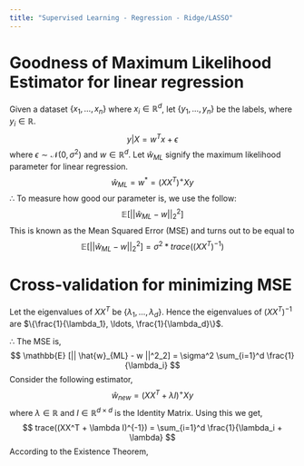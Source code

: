 ```yaml
---
title: "Supervised Learning - Regression - Ridge/LASSO"
---
```


# Goodness of Maximum Likelihood Estimator for linear regression
Given a dataset $\{x_1, \ldots, x_n\}$ where $x_i \in \mathbb{R}^d$, let $\{y_1, \ldots, y_n\}$ be the labels, where $y_i \in \mathbb{R}$.
$$
y|X = w^Tx + \epsilon
$$
where $\epsilon \sim \mathcal{N}(0,\sigma^2)$ and $w \in \mathbb{R}^d$. Let $\hat{w}_{ML}$ signify the maximum likelihood parameter for linear regression.
$$
\hat{w}_{ML}=w^*=(XX^T)^+Xy
$$
$\therefore$ To measure how good our parameter is, we use the follow:
$$
\mathbb{E} [|| \hat{w}_{ML} - w ||^2_2]
$$
This is known as the Mean Squared Error (MSE) and turns out to be equal to
$$
\mathbb{E} [|| \hat{w}_{ML} - w ||^2_2] = \sigma^2 *trace((XX^T)^{-1})
$$

# Cross-validation for minimizing MSE
Let the eigenvalues of $XX^T$ be $\{\lambda_1, \ldots, \lambda_d\}$. Hence the eigenvalues of $(XX^T)^{-1}$ are $\{\frac{1}{\lambda_1}, \ldots, \frac{1}{\lambda_d}\}$. 

$\therefore$ The MSE is,
$$
\mathbb{E} [|| \hat{w}_{ML} - w ||^2_2] = \sigma^2 \sum_{i=1}^d  \frac{1}{\lambda_i}
$$
Consider the following estimator,
$$
\hat{w}_{new}=(XX^T + \lambda I)^+Xy
$$
where $\lambda \in \mathbb{R}$ and $I \in \mathbb{R}^{d\times d}$ is the Identity Matrix. Using this we get,
$$
trace((XX^T + \lambda I)^{-1}) = \sum_{i=1}^d  \frac{1}{\lambda_i + \lambda}
$$
According to the Existence Theorem,
